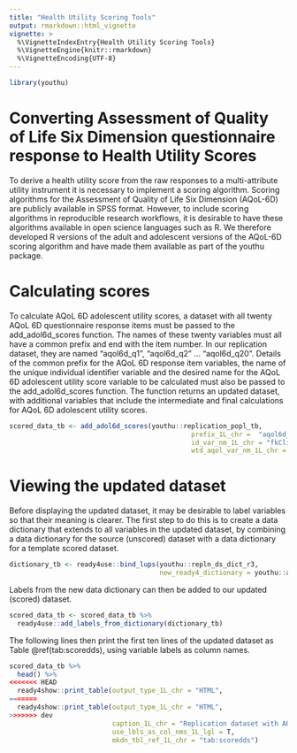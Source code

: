 ```yaml
---
title: "Health Utility Scoring Tools"
output: rmarkdown::html_vignette
vignette: >
  %\VignetteIndexEntry{Health Utility Scoring Tools}
  %\VignetteEngine{knitr::rmarkdown}
  %\VignetteEncoding{UTF-8}
---
```


```r
library(youthu)
```
# Converting Assessment of Quality of Life Six Dimension questionnaire response to Health Utility Scores
To derive a health utility score from the raw responses to a multi-attribute utility instrument it is necessary to implement a scoring algorithm. Scoring algorithms for the Assessment of Quality of Life Six Dimension (AQoL-6D) are publicly available in SPSS format. However, to include scoring algorithms in reproducible research workflows, it is desirable to have these algorithms available in open science languages such as R. We therefore developed R versions of the adult and adolescent versions of the AQoL-6D scoring algorithm and have made them available as part of the youthu package.

# Calculating scores
To calculate AQoL 6D adolescent utility scores, a dataset with all twenty AQoL 6D questionnaire response items must be passed to the add_adol6d_scores function. The names of these twenty variables must all have a common prefix and end with the item number. In our replication dataset, they are named "aqol6d_q1", "aqol6d_q2" ... "aqol6d_q20". Details of the common prefix for the AQoL 6D response item variables, the name of the unique individual identifier variable and the desired name for the AQoL 6D adolescent utility score variable to be calculated must also be passed to the add_adol6d_scores function. The function returns an updated dataset, with additional variables that include the intermediate and final calculations for AQoL 6D adolescent utility scores.

```r
scored_data_tb <- add_adol6d_scores(youthu::replication_popl_tb,
                                              prefix_1L_chr =  "aqol6d_q",
                                              id_var_nm_1L_chr = "fkClientID",
                                              wtd_aqol_var_nm_1L_chr = "aqol6d_total_w") 
```

# Viewing the updated dataset
Before displaying the updated dataset, it may be desirable to label variables so that their meaning is clearer. The first step to do this is to create a data dictionary that extends to all variables in the updated dataset, by combining a data dictionary for the source (unscored) dataset with a data dictionary for a template scored dataset.

```r
dictionary_tb <- ready4use::bind_lups(youthu::repln_ds_dict_r3,
                                      new_ready4_dictionary = youthu::aqol_scrg_dict_r3)
```

Labels from the new data dictionary can then be added to our updated (scored) dataset.

```r
scored_data_tb <- scored_data_tb %>%
  ready4use::add_labels_from_dictionary(dictionary_tb)
```

The following lines then print the first ten lines of the updated dataset as Table \@ref(tab:scoredds), using variable labels as column names.

```r
scored_data_tb %>%
  head() %>%
<<<<<<< HEAD
  ready4show::print_table(output_type_1L_chr = "HTML", 
=======
  ready4show::print_table(output_type_1L_chr = "HTML",
>>>>>>> dev
                          caption_1L_chr = "Replication dataset with AQoL scores", 
                          use_lbls_as_col_nms_1L_lgl = T, 
                          mkdn_tbl_ref_1L_chr = "tab:scoredds")
```

